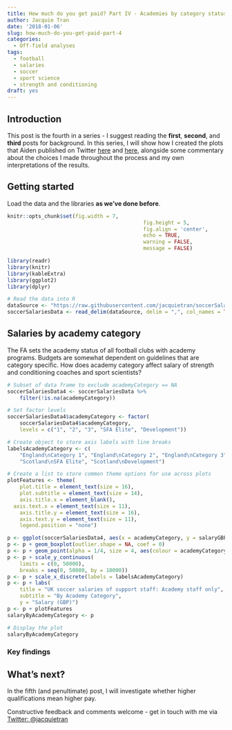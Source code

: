 ```yaml
---
title: How much do you get paid? Part IV - Academies by category status
author: Jacquie Tran
date: '2018-01-06'
slug: how-much-do-you-get-paid-part-4
categories:
  - Off-field analyses
tags:
  - football
  - salaries
  - soccer
  - sport science
  - strength and conditioning
draft: yes
---
```


## Introduction
This post is the fourth in a series - I suggest reading the **first**, **second**, and **third** posts for background. In this series, I will show how I created the plots that Aiden published on Twitter [here](www.twitter.com/ajoakley/status/944564698166513665) and [here](https://twitter.com/ajoakley/status/944936008285552642), alongside some commentary about the choices I made throughout the process and my own interpretations of the results.

## Getting started
Load the data and the libraries **as we've done before**.

``` r

knitr::opts_chunk$set(fig.width = 7,
											fig.height = 5,
											fig.align = 'center',
											echo = TRUE,
											warning = FALSE,
											message = FALSE)

```

``` r

library(readr)
library(knitr)
library(kableExtra)
library(ggplot2)
library(dplyr)

# Read the data into R
dataSource <- "https://raw.githubusercontent.com/jacquietran/soccerSalariesDataPublic/master/soccerSalariesDataPublic.csv"
soccerSalariesData <- read_delim(dataSource, delim = ",", col_names = TRUE, col_types = NULL)

```

## Salaries by academy category
The FA sets the academy status of all football clubs with academy programs. Budgets are somewhat dependent on guidelines that are category specific. How does academy category affect salary of strength and conditioning coaches and sport scientists?

``` r

# Subset of data frame to exclude academyCategory == NA
soccerSalariesData4 <- soccerSalariesData %>%
	filter(!is.na(academyCategory))

# Set factor levels
soccerSalariesData4$academyCategory <- factor(
	soccerSalariesData4$academyCategory,
	levels = c("1", "2", "3", "SFA Elite", "Development"))

# Create object to store axis labels with line breaks
labelsAcademyCategory <- c(
	"England\nCategory 1", "England\nCategory 2", "England\nCategory 3",
	"Scotland\nSFA Elite", "Scotland\nDevelopment")

# Create a list to store common theme options for use across plots
plotFeatures <- theme(
	plot.title = element_text(size = 16),
	plot.subtitle = element_text(size = 14),
	axis.title.x = element_blank(),
  axis.text.x = element_text(size = 11),
	axis.title.y = element_text(size = 16),
	axis.text.y = element_text(size = 11),
	legend.position = "none")

p <- ggplot(soccerSalariesData4, aes(x = academyCategory, y = salaryGBP))
p <- p + geom_boxplot(outlier.shape = NA, coef = 0)
p <- p + geom_point(alpha = 1/4, size = 4, aes(colour = academyCategory))
p <- p + scale_y_continuous(
	limits = c(0, 50000),
	breaks = seq(0, 50000, by = 10000))
p <- p + scale_x_discrete(labels = labelsAcademyCategory)
p <- p + labs(
	title = "UK soccer salaries of support staff: Academy staff only",
	subtitle = "By Academy Category",
	y = "Salary (GBP)")
p <- p + plotFeatures
salaryByAcademyCategory <- p

# Display the plot
salaryByAcademyCategory

```

### Key findings

## What's next?

In the fifth (and penultimate) post, I will investigate whether higher qualifications mean higher pay.

Constructive feedback and comments welcome - get in touch with me via [Twitter: @jacquietran](www.twitter.com/jacquietran)